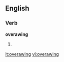 
==English==

===Verb===
'''overawing'''

# {{present participle of|[[overawe]]}}

[[it:overawing]]
[[vi:overawing]]